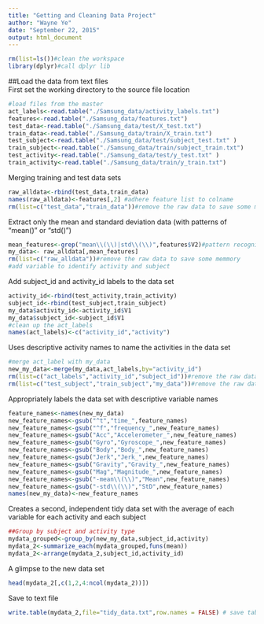 ```yaml
---
title: "Getting and Cleaning Data Project"
author: "Wayne Ye"
date: "September 22, 2015"
output: html_document
---
```

```r
rm(list=ls())#clean the workspace
library(dplyr)#call dplyr lib
```
##Load the data from text files  
First set the working directory to the source file location
```r
#load files from the master
act_labels<-read.table("./Samsung_data/activity_labels.txt")
features<-read.table("./Samsung_data/features.txt")
test_data<-read.table("./Samsung_data/test/X_test.txt")
train_data<-read.table("./Samsung_data/train/X_train.txt")
test_subject<-read.table("./Samsung_data/test/subject_test.txt" )
train_subject<-read.table("./Samsung_data/train/subject_train.txt")
test_activity<-read.table("./Samsung_data/test/y_test.txt" )
train_activity<-read.table("./Samsung_data/train/y_train.txt")
```

Merging training and test data sets  
```r
raw_alldata<-rbind(test_data,train_data)
names(raw_alldata)<-features[,2] #adhere feature list to colname
rm(list=c("test_data","train_data"))#remove the raw data to save some memmory
```

Extract only the mean and standard deviation data (with patterns of "mean()" or "std()")  
```r
mean_features<-grep("mean\\(\\)|std\\(\\)",features$V2)#pattern recognition
my_data<- raw_alldata[,mean_features]
rm(list=c("raw_alldata"))#remove the raw data to save some memmory
#add variable to identify activity and subject
```

Add subject_id and activity_id labels to the data set  
```r
activity_id<-rbind(test_activity,train_activity)
subject_id<-rbind(test_subject,train_subject)
my_data$activity_id<-activity_id$V1
my_data$subject_id<-subject_id$V1
#clean up the act_labels
names(act_labels)<-c("activity_id","activity")
```

Uses descriptive activity names to name the activities in the data set  
```r
#merge act_label with my_data
new_my_data<-merge(my_data,act_labels,by="activity_id")
rm(list=c("act_labels","activity_id","subject_id"))#remove the raw data to save some memmory
rm(list=c("test_subject","train_subject","my_data"))#remove the raw data to save some memmory
```

Appropriately labels the data set with descriptive variable names  
```r
feature_names<-names(new_my_data)
new_feature_names<-gsub("^t","time_",feature_names)
new_feature_names<-gsub("^f","frequency_",new_feature_names)
new_feature_names<-gsub("Acc","Accelerometer_",new_feature_names)
new_feature_names<-gsub("Gyro","Gyroscope_",new_feature_names)
new_feature_names<-gsub("Body","Body_",new_feature_names)
new_feature_names<-gsub("Jerk","Jerk_",new_feature_names)
new_feature_names<-gsub("Gravity","Gravity_",new_feature_names)
new_feature_names<-gsub("Mag","Magnitude_",new_feature_names)
new_feature_names<-gsub("-mean\\(\\)","Mean",new_feature_names)
new_feature_names<-gsub("-std\\(\\)","StD",new_feature_names)
names(new_my_data)<-new_feature_names
```

Creates a second, independent tidy data set with the average of each variable for each activity and each subject  
```r
##Group by subject and activity type
mydata_grouped<-group_by(new_my_data,subject_id,activity)
mydata_2<-summarize_each(mydata_grouped,funs(mean))
mydata_2<-arrange(mydata_2,subject_id,activity_id)
```

A glimpse to the new data set  
```r
head(mydata_2[,c(1,2,4:ncol(mydata_2))])
```

Save to text file  
```r
write.table(mydata_2,file="tidy_data.txt",row.names = FALSE) # save table
```